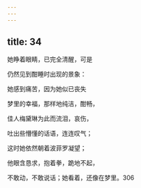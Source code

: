 ```yaml
---
---
---
```

title: 34
---




她睁着眼睛，已完全清醒，可是

仍然见到酣睡时出现的景象：

她感到痛苦，因为她似已丧失

梦里的幸福，那样地纯洁，酣畅，

佳人梅黛琳为此而流泪，哀伤，

吐出些懵懂的话语，连连叹气；

这时她依然朝着波菲罗凝望；

他眼含恳求，抱着拳，跪地不起，

不敢动，不敢说话；她看着，还像在梦里。306